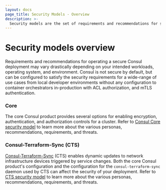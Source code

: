 ```yaml
---
layout: docs
page_title: Security Models - Overview
description: >-
  Security models are the set of requirements and recommendations for securely operating a Consul deployment. Learn about security models and how they differ between environments.
---
```


# Security models overview

Requirements and recommendations for operating a secure Consul deployment may vary drastically depending on your intended workloads, operating system, and environment. Consul is not secure by default, but can be configured to satisfy the security requirements for a wide-range of use cases from local developer environments without any configuration to container orchestrators in-production with ACL authorization, and mTLS authentication.

### Core

The core Consul product provides several options for enabling encryption, authentication, and authorization controls for a cluster. Refer to [Consul Core security model](/consul/docs/secure-consul/security-model/core) to learn more about the various personas, recommendations, requirements, and threats.

### Consul-Terraform-Sync (CTS)

[Consul-Terraform-Sync](/consul/docs/cts) (CTS) enables dynamic updates to network infrastructure devices triggered by service changes. Both the core Consul product's configuration and the configuration for the `consul-terraform-sync` daemon used by CTS can affect the security of your deployment. Refer to [CTS security model](/consul/docs/secure-consul/security-model/cts) to learn more about the various personas, recommendations, requirements, and threats.
